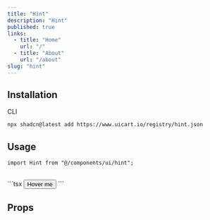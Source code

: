 ```yaml
---
title: "Hint"
description: "Hint"
published: true
links:
  - title: "Home"
    url: "/"
  - title: "About"
    url: "/about"
slug: "hint"
---
```


## Installation

<ComponentPreview name="hint" />

<Tabs defaultValue="cli">

<TabsList>
  <TabsTrigger value="cli">CLI</TabsTrigger>
</TabsList>

<TabsContent value="cli">

```bash
npx shadcn@latest add https://www.uicart.io/registry/hint.json
```

</TabsContent>

</Tabs>

## Usage

```tsx
import Hint from "@/components/ui/hint";
```

<br />
```tsx
<Hint content="This is a hint">
  <button>Hover me</button>
</Hint>
```

## Props


